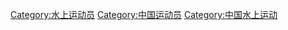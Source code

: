 [[Category:水上运动员|Category:水上运动员]]
[[Category:中国运动员|Category:中国运动员]]
[[Category:中国水上运动|Category:中国水上运动]]
